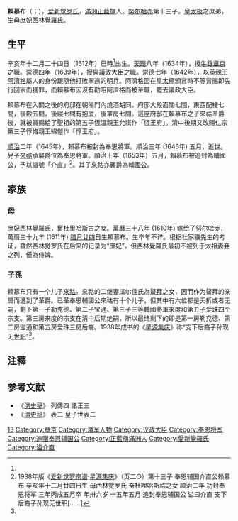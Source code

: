 {{東亞男性歷史人物
|名稱 =賴慕布
|身份 =
|國家 =
|時代 =
|主君 =
|屆數 =
|最高職務 =
|前任 = 
|繼任 = 
|圖片名稱 =
|圖片大小 =
|圖片說明 =
|姓 =
|名 =
|姓名 =
|字 =
|名乘 =<!--琉球士族用-->
|官職 =牛錄章京→議政大臣→革職
|封爵 =奉恩將軍→輔國公
|封號 =
|位階 =
|御稱號 =<!--日本皇族之稱號 -->
|宮號1 =<!--日本皇族之宮號 -->
|宮號2 =<!--朝鮮王族之宮號 -->
|封地 =
|神號 =
|尊號 =
|族裔 = 
|旗籍 =<!--清朝旗人專用 -->
|氏族 =
|籍貫 =
|本貫 =
|祖籍 =
|本籍 =
|出身地 =
|府邸 =
|世系 = 
|初名 =
|乳名 =<!--日本、朝鮮、琉球以 外人物用-->
|幼名 =<!--日本人用-->
|兒名 =<!--朝鮮人用-->
|童名 =<!--琉球人用-->
|小字 =
|別名 =
|號 =
|法號 =
|院號 =
|其他名號 =
|出生日期 =1612年年初
|出生地點 =
|婚年 =
|逝世年 =1646年 (34-35歲)
|逝世地 =
|諡號 =輔國介直公
|墓葬 =
|祠廟 =
|父親 =清太祖[[努尔哈赤|努尔哈赤]]
|嫡母 =[[清太祖元妃|元妃佟佳氏]]
|母親 =[[庶妃西林覺羅氏|庶妃西林覺羅氏]]
|元配 =
|正室 =
|妻 =
|繼室 =
|平妻 =
|側室 =
|元配之父 =
|元配之嫡母 =
|元配之母 =
|正室之父 =
|正室之嫡母 =
|正室之母 =
|妻之父 =
|妻之嫡母 =
|妻之母 =
|繼室之父 =
|繼室之嫡母 =
|繼室之母 =
|平妻之父 =
|平妻之嫡母 =
|平妻之母 =
|兄弟 =廣略貝勒[[褚英|褚英]]<br>和碩禮烈親王[[代善|代善]]<br>鎮國勤敏公[[阿拜_(清朝)|阿拜]]<br>鎮國克潔將軍[[湯古代|湯古代]]<br>已革貝勒[[莽古爾泰|莽古爾泰]]<br>輔國愨厚公[[塔拜|塔拜]]<br>饒餘敏郡王[[阿巴泰|阿巴泰]]<br>清太宗[[皇太極|皇太極]]<br>鎮國恪僖公[[巴布泰|巴布泰]]<br>已革貝勒[[德格類|德格類]]<br>已革鎮國將軍巴布海<br>已革英親王[[阿濟格|阿濟格]]<br>睿忠親王[[多爾袞|多爾袞]]<br>豫通親王[[多鐸|多鐸]]<br>[[費揚果|費揚果]]
|姊妹 =[[東果格格|東果格格]]<br>[[嫩哲格格|嫩哲格格]]<br>[[莽古濟|莽古濟]]<br>[[穆庫什|穆庫什]]<br>[[清太祖皇五女|皇五女]]<br>[[清太祖皇六女|皇六女]]<br>[[清太祖皇七女|鄉君]]<br>[[松古图|松古图格格]]
|嫡兄弟 =
|嫡姊妹 =
|庶兄弟 =
|庶姊妹 =
|同胞兄弟 =
|同胞姊妹 =
|異母兄弟 =
|異母姊妹 =
|異父兄弟 =
|異父姊妹 =
|繼兄弟 =
|繼姊妹 =
|子 =已革奉恩輔國公[[來祜|來祜]]
|女 =
|嫡子 =
|嫡女 =
|庶子 =
|庶女 =
|養子 =
|養女 =
|繼子 =
|繼女 =
|其他親屬 =
|出身 = <!---此处指科举出身--->
|功名 = 
|經歷 = 
|著作 =
|注釋 =
}}
'''賴慕布'''（{{lang-mnc|ᠯᠠᡳᠮᠪᡠ|z=Laimbu}}；{{bd|1612年|[[腊月廿四|腊月廿四]]日|1646年|[[五月十一|五月十一]]日}}），[[爱新觉罗氏|爱新觉罗氏]]，[[滿洲正藍旗|滿洲正藍旗]]人。[[努尔哈赤|努尔哈赤]]第十三子。[[皇太极|皇太极]]之庶弟，生母[[庶妃西林覺羅氏|庶妃西林覺羅氏]]。

==生平==

辛亥年十二月二十四日（1612年）巳時<ref name=a1/>出生。[[天聰|天聰]]八年（1634年），授[[牛錄章京|牛錄章京]]之職。[[崇德|崇德]]四年（1639年），授與議政大臣之職。崇德七年（1642年），以英親王[[阿濟格|阿濟格]]屬人的身份跟隨他打敗寧遠的明兵。阿濟格因在[[皇太極|皇太極]]頒賞時不等賞賜即先行回家而獲罪，而賴慕布因沒有勸阻阿濟格而被革職，罷去議政大臣。

賴慕布在入關之後的府邸在朝陽門內燒酒胡同。府邸大殿面闊七間，東西配樓七間，後殿五間，後寢七間有抱廈，後罩房七間。這座府邸在賴慕布之子來祜革爵後，就被賞賜給了聖祖的第五子恆溫親王允祺作「恆王府」。清中後期又改賜仁宗第三子惇恪親王綿愷作「惇王府」。

[[順治|順治]]二年（1645年），賴慕布被封為奉恩將軍。順治三年 (1646年) 五月，逝世。兒子[[來祜|來祜]]承襲爵位為奉恩將軍。順治十年（1653年）五月，賴慕布被追封為輔國公，予以謚號「介直」<ref name="a1">1938年版《[[爱新觉罗宗谱|爱新觉罗宗谱]]·[[星源集庆|星源集庆]]》（页二○）第十三子 奉恩辅国介直公赖慕布 辛亥年十二月廿四日生 母西林觉罗氏 奋杜哩哈斯祜之女 顺治二年 功封奉恩将军 三年丙戌五月卒 年卅六岁 十五年五月 追封奉恩辅国公 谥曰介直 支下后裔子孙现无世职[……]</ref>。其子來祜亦襲爵為輔國公。

==家族==
===母===

[[庶妃西林覺羅氏|庶妃西林覺羅氏]]，奮杜里哈斯古之女。萬曆三十八年 (1610年) 嫁给了努尔哈赤，萬曆三十九年 (1611年) [[腊月廿四|腊月廿四]]日生賴慕布。生卒年不详。根据杜家骥先生的考证，雖然西林觉罗氏在后来的记录为“庶妃”，但西林覺羅氏最初不被列于太祖妻妾之列，僅為侍婢。

=== 子孫 ===

赖慕布只有一个儿子[[來祜|來祜]]。来祜的二继妻瓜尔佳氏為[[鳌拜|鳌拜]]之女，因而作为鳌拜的亲属而遭到了革爵。已革奉恩輔國公來祜有十个儿子，但其中有六位都是夭折或者无嗣，剩下第一子勒克德、第二子宝通、第三子三等輔國將軍来度和第五子爱珠四个宗支。第三房来度的宗支在清中后期绝嗣，所以最终剩下的即是第一房勒克德、第二房宝通和第五房爱珠三房后裔。1938年成书的《[[星源集庆|星源集庆]]》称“支下后裔子孙现无[[世职|世职]]”<ref name=a1/>。

==注釋==

{{Reflist|2}}

==参考文献==
*《[[清史稿|清史稿]]》 列傳四 諸王三
*《[[清史稿|清史稿]]》 表二 皇子世表二

{{清太祖皇室}}
[[Category:清太祖皇子|13]]
[[Category:章京|Category:章京]]
[[Category:清军人物|Category:清军人物]]
[[Category:议政大臣|Category:议政大臣]]
[[Category:奉恩将军|Category:奉恩将军]]
[[Category:追赠奉恩辅国公|Category:追赠奉恩辅国公]]
[[Category:正藍旗滿洲人|Category:正藍旗滿洲人]]
[[Category:愛新覺羅氏|Category:愛新覺羅氏]]
[[Category:谥介直|Category:谥介直]]
